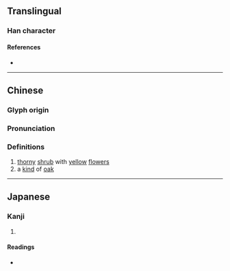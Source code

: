{{character info}}
==Translingual==

===Han character===
{{Han char|rn=75|rad=木|as=08|sn=12|four=43950|canj=DIRM|ids=⿰木或}}

====References====
* {{Han ref|kx=0534.050|dkj=14968|dj=0922.040|hdz=21227.060|uh=68EB|ud=26859|bh=D9B5|bd=55733}}

----

==Chinese==
{{zh-forms}}

===Glyph origin===
{{Han etym}}

===Pronunciation===
{{zh-pron
|m=yù
|c=wik6
|mc=y
|oc=y
|ma=
|cat=n
}}

===Definitions===
{{zh-hanzi}}

# [[thorny]] [[shrub]] with [[yellow]] [[flower]]s
# a [[kind]] of [[oak]]

----

==Japanese==

===Kanji===
{{ja-kanji|grade=|rs=木08}}

# {{rfdef|ja|sort=木08}}

====Readings====
* {{ja-readings|on=[[よく]] (yoku), [[いき]] (iki), [[いく]] (iku)|kun=[[たら]] (tara), [[くぬぎ]] (kunugi)}}